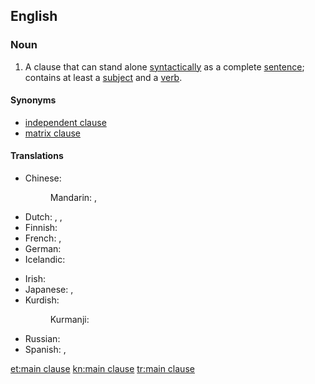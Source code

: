 ==English==

===Noun===
{{en-noun|head=[[main]] [[clause]]}}

# {{context|grammar}} A clause that can stand alone [[syntactically]] as a complete [[sentence]]; contains at least a [[subject]] and a [[verb]].

====Synonyms====
* [[independent clause]]
* [[matrix clause]]

====Translations====
{{trans-top|grammar: clause that can stand alone syntactically}}
* Chinese:
*: Mandarin: {{t|cmn|主要小句|tr=zhǔyào xiǎojù|sc=Hani}}, {{t|cmn|主句|tr=zhǔjù|sc=Hani}}
* Dutch: {{t-|nl|hoofdzin|m}}, {{t-|nl|bevestigende zin|m}}, {{t-|nl|enkelvoudige zin|m}}
* Finnish: {{t-|fi|päälause}}
* French: {{t-|fr|phrase affirmative|f}}, {{t-|fr|proposition simple|f}}
* German: {{t+|de|Hauptsatz|m}}
* Icelandic: {{t+|is|aðalsetning|f}}
{{trans-mid}}
* Irish: {{t|ga|príomhchlásal|m}}
* Japanese: {{t+|ja|主文|tr=しゅぶん, jūbun|sc=Jpan}}, {{t-|ja|主節|tr=しゅせつ, shusetsu|sc=Jpan}}
* Kurdish:
*: Kurmanji: {{t-|kmr|hevoka sereke|f}}
* Russian: {{t-|ru|главное предложение|n|tr=glávnoje predložénije|sc=Cyrl}}
* Spanish: {{t-|es|oración afirmativa|f}}, {{t+|es|oración simple|f}}
{{trans-bottom}}

[[et:main clause]]
[[kn:main clause]]
[[tr:main clause]]